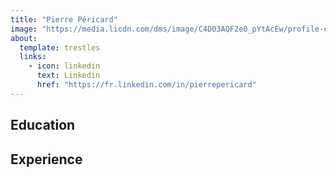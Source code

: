 ---
title: "Pierre Péricard"
image: "https://media.licdn.com/dms/image/C4D03AQF2e0_pYtAcEw/profile-displayphoto-shrink_200_200/0/1611322384863?e=2147483647&v=beta&t=xRdMDUvKXnCZJoqC9ZvFZUlkJMrjHrYbv6Kzz1C0Y4Q"
about:
  template: trestles
  links: 
    - icon: linkedin
      text: Linkedin
      href: "https://fr.linkedin.com/in/pierrepericard"
---

## Education

## Experience
